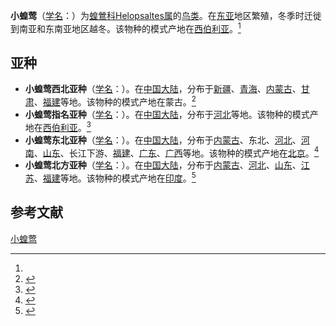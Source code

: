 {{speciesbox
| name = 小蝗莺
| image = Rusty-rumped Warbler (Locustella certhiola) I IMG 2750.jpg
| image_caption = 摄于[[印度|印度]][[加尔各答|加尔各答]]
| status = LC | status_system = iucn3.1
| status_ref = <ref>{{IUCN2006|assessors=BirdLife International|year=2004|id=52499|title=Locustella certhiola|downloaded=12 May 2006}} Database entry includes justification for why this species is of least concern</ref>
| genus = Helopsaltes
| species = certhiola
| authority = (Pallas)<ref name='id3652'>{{cite web| url =http://www.bioinfo.cn/db05/BjdwSpecies.php?action=view&id=3652| title =小蝗莺| work =《中国动物物种编目数据库》| publisher =中国科学院微生物研究所| author =中国科学院动物研究所| accessdate =2009-04-04| deadurl =yes| archiveurl =https://web.archive.org/web/20160305004535/http://www.bioinfo.cn/db05/BjdwSpecies.php?action=view&id=3652| archivedate =2016-03-05}}</ref>
| synonyms =''Locustella certhiola''
}}

'''小蝗莺'''（[[学名|学名]]：{{lang|la|''Helopsaltes certhiola''}}）为[[蝗鶯科|蝗鶯科]][[Helopsaltes属|Helopsaltes属]]的[[鸟类|鸟类]]。在[[东亚|东亚]]地区繁殖，冬季时迁徙到南亚和东南亚地区越冬。该物种的模式产地在[[西伯利亚|西伯利亚]]。<ref name='id3652'/>

== 亚种 ==
*'''小蝗莺西北亚种'''（[[学名|学名]]：{{lang|la|''Helopsaltes certhiola centralasiae''}}）。在[[中国大陆|中国大陆]]，分布于[[新疆|新疆]]、[[青海|青海]]、[[内蒙古|内蒙古]]、[[甘肃|甘肃]]、[[福建|福建]]等地。该物种的模式产地在蒙古。<ref name='id3653'>{{cite web| url =http://www.bioinfo.cn/db05/BjdwSpecies.php?action=view&id=3653| title =小蝗莺西北亚种| work =《中国动物物种编目数据库》| publisher =中国科学院微生物研究所| author =中国科学院动物研究所| accessdate =2009-04-04| deadurl =yes| archiveurl =https://web.archive.org/web/20160305104213/http://www.bioinfo.cn/db05/BjdwSpecies.php?action=view&id=3653| archivedate =2016-03-05}}</ref>
*'''小蝗莺指名亚种'''（[[学名|学名]]：{{lang|la|''Helopsaltes certhiola certhiola''}}）。在[[中国大陆|中国大陆]]，分布于[[河北|河北]]等地。该物种的模式产地在[[西伯利亚|西伯利亚]]。<ref name='id3654'>{{cite web| url =http://www.bioinfo.cn/db05/BjdwSpecies.php?action=view&id=3654| title =小蝗莺指名亚种| work =《中国动物物种编目数据库》| publisher =中国科学院微生物研究所| author =中国科学院动物研究所| accessdate =2009-04-04| deadurl =yes| archiveurl =https://web.archive.org/web/20160305052115/http://www.bioinfo.cn/db05/BjdwSpecies.php?action=view&id=3654| archivedate =2016-03-05}}</ref>
*'''小蝗莺东北亚种'''（[[学名|学名]]：{{lang|la|''Helopsaltes certhiola minor''}}）。在[[中国大陆|中国大陆]]，分布于[[内蒙古|内蒙古]]、东北、[[河北|河北]]、[[河南|河南]]、[[山东|山东]]、长江下游、[[福建|福建]]、[[广东|广东]]、[[广西|广西]]等地。该物种的模式产地在[[北京|北京]]。<ref name='id3655'>{{cite web| url =http://www.bioinfo.cn/db05/BjdwSpecies.php?action=view&id=3655| title =小蝗莺东北亚种| work =《中国动物物种编目数据库》| publisher =中国科学院微生物研究所| author =中国科学院动物研究所| accessdate =2009-04-04| deadurl =yes| archiveurl =https://web.archive.org/web/20160305025956/http://www.bioinfo.cn/db05/BjdwSpecies.php?action=view&id=3655| archivedate =2016-03-05}}</ref>
*'''小蝗莺北方亚种'''（[[学名|学名]]：{{lang|la|''Helopsaltes certhiola rubescens''}}）。在[[中国大陆|中国大陆]]，分布于[[内蒙古|内蒙古]]、[[河北|河北]]、[[山东|山东]]、[[江苏|江苏]]、[[福建|福建]]等地。该物种的模式产地在[[印度|印度]]。<ref name='id3656'>{{cite web| url =http://www.bioinfo.cn/db05/BjdwSpecies.php?action=view&id=3656| title =小蝗莺北方亚种| work =《中国动物物种编目数据库》| publisher =中国科学院微生物研究所| author =中国科学院动物研究所| accessdate =2009-04-04| deadurl =yes| archiveurl =https://web.archive.org/web/20160305110219/http://www.bioinfo.cn/db05/BjdwSpecies.php?action=view&id=3656| archivedate =2016-03-05}}</ref>

== 参考文献 ==
{{reflist}}
{{Taxonbar|from=Q1345750}}

[[Category:蝗莺属|小蝗莺]]